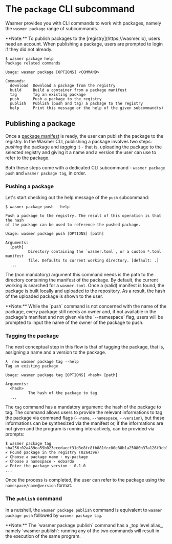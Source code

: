 
# The `package` CLI subcommand
Wasmer provides you with CLI commands to work with packages, namely the 
`wasmer package` range of subcommands.

<Callout type="info">
  **Note:** To publish packages to the [registry](https://wasmer.io), users
  need an account. When publishing a package, users are prompted to login if
  they did not already. 
</Callout>

```
$ wasmer package help
Package related commands

Usage: wasmer package [OPTIONS] <COMMAND>

Commands:
  download  Download a package from the registry
  build     Build a container from a package manifest
  tag       Tag an existing package
  push      Push a package to the registry
  publish   Publish (push and tag) a package to the registry
  help      Print this message or the help of the given subcommand(s)
```

## Publishing a package
Once a [package manifest](/registry/manifest) is ready, the user can publish
the package to the registry. In the Wasmer CLI, publishing a package involves
two steps: _pushing_ the package and _tagging_ it - that is, uploading the
package to the selected registry and giving it a name and a version the user
can use to refer to the package. 

Both these steps come with a dedicated CLI subcommand - `wasmer package push`
and `wasmer package tag`, in order.

### Pushing a package
Let's start checking out the help message of the `push` subcommand:
```
$ wasmer package push --help

Push a package to the registry. The result of this operation is that the hash
of the package can be used to reference the pushed package.

Usage: wasmer package push [OPTIONS] [path]

Arguments:
  [path]
		  Directory containing the `wasmer.toml`, or a custom *.toml manifest
		  file. Defaults to current working directory. [default: .]
  ...
```

The (non mandatory) argument this command needs is the path to the directory
containing the manifest of the package. By default, the current working is
searched for a `wasmer.toml`. Once a (valid) manifest is found, the package is
built locally and uploaded to the repository. As a result, the hash of the
uploaded package is shown to the user. 

<Callout type="info">
  **Note:** While the `push` command is not concerned with the name of the
  package, every package still needs an owner and, if not available in the
  package's manifest and not given via the `--namespace` flag, users will be
  prompted to input the name of the owner of the package to push.
</Callout>

### Tagging the package
The next conceptual step in this flow is that of tagging the package, that is,
assigning a name and a version to the package. 
```
λ  new wasmer package tag --help
Tag an existing package

Usage: wasmer package tag [OPTIONS] <hash> [path]

Arguments:
  <hash>
          The hash of the package to tag
  ...
```
The `tag` command has a mandatory argument: the hash of the package to tag. 
The command allows users to provide the relevant informations to tag the package 
via command flags (`--name`, `--namespace`, `--version`), but these informations can 
be synthesized via the manifest or, if the informations are not given and the program 
is running interactively, can be provided via prompts: 

```shell 
$ wasmer package tag sha256:02a439ea59b023ecedaecf31d3e8fc8fb881fcc00e88b1a25080b37a126f3cb9
✔ Found package in the registry (02a439e)
✔ Choose a package name · my-package
✔ Choose a namespace · edoardo
✔ Enter the package version · 0.1.0
...
```

Once the process is completed, the user can refer to the package using the
`namespace/name@version` format.

### The `publish` command
In a nutshell, the `wasmer package publish` command is equivalent to `wasmer
package push` followed by `wasmer package tag`.

<Callout type="info">
  **Note:** The `wasmer package publish` command has a _top level alias_, namely
  `wasmer publish`: running any of the two commands will result in the execution
  of the same program. 
</Callout>

